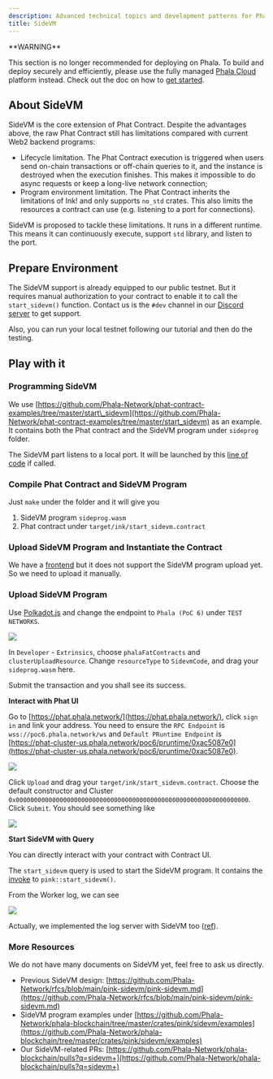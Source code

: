 ```yaml
---
description: Advanced technical topics and development patterns for Phala Network.
title: SideVM
---
```



<Note type="danger">
**WARNING**

This section is no longer recommended for deploying on Phala. To build and deploy securely and efficiently, please use the fully managed [Phala Cloud](https://cloud.phala.network) platform instead. Check out the doc on how to [get started](/phala-cloud/getting-started/getting-started).
</Note>

## About SideVM <a href="#about-sidevm" id="about-sidevm"></a>

SideVM is the core extension of Phat Contract. Despite the advantages above, the raw Phat Contract still has limitations compared with current Web2 backend programs:

* Lifecycle limitation. The Phat Contract execution is triggered when users send on-chain transactions or off-chain queries to it, and the instance is destroyed when the execution finishes. This makes it impossible to do async requests or keep a long-live network connection;
* Program environment limitation. The Phat Contract inherits the limitations of Ink! and only supports `no_std` crates. This also limits the resources a contract can use (e.g. listening to a port for connections).

SideVM is proposed to tackle these limitations. It runs in a different runtime. This means it can continuously execute, support `std` library, and listen to the port.

## Prepare Environment <a href="#prepare-environment" id="prepare-environment"></a>

The SideVM support is already equipped to our public testnet. But it requires manual authorization to your contract to enable it to call the `start_sidevm()` function. Contact us is the `#dev` channel in our [Discord server](https://discord.gg/phala-network) to get support.

Also, you can run your local testnet following our tutorial and then do the testing.

## Play with it <a href="#play-with-it" id="play-with-it"></a>

### Programming SideVM <a href="#programming-sidevm" id="programming-sidevm"></a>

We use [https://github.com/Phala-Network/phat-contract-examples/tree/master/start\_sidevm](https://github.com/Phala-Network/phat-contract-examples/tree/master/start_sidevm) as an example. It contains both the Phat contract and the SideVM program under `sideprog` folder.

The SideVM part listens to a local port. It will be launched by this [line of code](https://github.com/Phala-Network/phat-contract-examples/blob/master/start_sidevm/lib.rs#L29) if called.

### Compile Phat Contract and SideVM Program <a href="#compile-phat-contract-and-sidevm-program" id="compile-phat-contract-and-sidevm-program"></a>

Just `make` under the folder and it will give you

1. SideVM program `sideprog.wasm`
2. Phat contract under `target/ink/start_sidevm.contract`

### Upload SideVM Program and Instantiate the Contract <a href="#upload-sidevm-program-and-instantiate-the-contract" id="upload-sidevm-program-and-instantiate-the-contract"></a>

We have a [frontend](https://phat.phala.network/) but it does not support the SideVM program upload yet. So we need to upload it manually.

### **Upload SideVM Program**

Use [Polkadot.js](https://polkadot.js.org/apps/) and change the endpoint to `Phala (PoC 6)` under `TEST NETWORKS`.

![](https://i.imgur.com/gerZoKj.png)

In `Developer` - `Extrinsics`, choose `phalaFatContracts` and `clusterUploadResource`. Change `resourceType` to `SidevmCode`, and drag your `sideprog.wasm` here.

Submit the transaction and you shall see its success.

**Interact with Phat UI**

Go to [https://phat.phala.network/](https://phat.phala.network/), click `sign in` and link your address. You need to ensure the `RPC Endpoint` is `wss://poc6.phala.network/ws` and `Default PRuntime Endpoint` is [https://phat-cluster-us.phala.network/poc6/pruntime/0xac5087e0](https://phat-cluster-us.phala.network/poc6/pruntime/0xac5087e0).

![](/images/SelectPoC6.png)

Click `Upload` and drag your `target/ink/start_sidevm.contract`. Choose the default constructor and Cluster `0x0000000000000000000000000000000000000000000000000000000000000000`. Click `Submit`. You should see something like

![](https://i.imgur.com/M8PoeTO.png)

**Start SideVM with Query**

You can directly interact with your contract with Contract UI.

The `start_sidevm` query is used to start the SideVM program. It contains the [invoke](https://github.com/Phala-Network/phat-contract-examples/blob/master/start_sidevm/lib.rs#L29) to `pink::start_sidevm()`.

From the Worker log, we can see

![](https://i.imgur.com/DWjOeyh.png)

Actually, we implemented the log server with SideVM too ([ref](https://github.com/Phala-Network/phala-blockchain/pull/855)).

### More Resources <a href="#more-resources" id="more-resources"></a>

We do not have many documents on SideVM yet, feel free to ask us directly.

* Previous SideVM design: [https://github.com/Phala-Network/rfcs/blob/main/pink-sidevm/pink-sidevm.md](https://github.com/Phala-Network/rfcs/blob/main/pink-sidevm/pink-sidevm.md)
* SideVM program examples under [https://github.com/Phala-Network/phala-blockchain/tree/master/crates/pink/sidevm/examples](https://github.com/Phala-Network/phala-blockchain/tree/master/crates/pink/sidevm/examples)
* Our SideVM-related PRs: [https://github.com/Phala-Network/phala-blockchain/pulls?q=sidevm+](https://github.com/Phala-Network/phala-blockchain/pulls?q=sidevm+)
